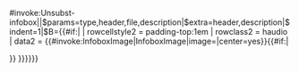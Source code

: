 {{{{{|safesubst:}}}#invoke:Unsubst-infobox||$params=type,header,file,description|$extra=header,description|$indent=1|$B={{#if:{{{file|}}}|{{Infobox
| bodyclass     = noprint
| child         = <includeonly>yes</includeonly>
| headerstyle   = background: {{Infobox album/color|{{{type|}}}}}
| header1       = {{#switch:{{{header}}}|no|none=|{{if empty|{{{header|}}}|音频样本}}}}
| rowcellstyle2 = padding-top:1em
| rowclass2     = haudio
| data2         = {{#invoke:InfoboxImage|InfoboxImage|image={{{file}}}|center=yes}}{{#if:{{{description|}}}|<div class="description">{{{description}}}</div>}}{{hlist|[[:File:{{{file}}}|文件]]|[[Help:媒体帮助|帮助]]|style=font-size: smaller}}
}}}}}}